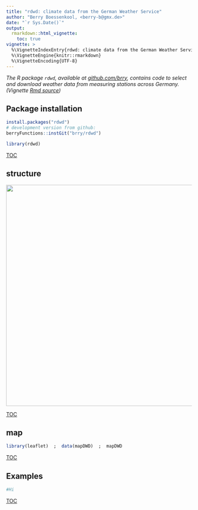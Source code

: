 ```yaml
---
title: "rdwd: climate data from the German Weather Service"
author: "Berry Boessenkool, <berry-b@gmx.de>"
date: "`r Sys.Date()`"
output: 
  rmarkdown::html_vignette:
    toc: true
vignette: >
  %\VignetteIndexEntry{rdwd: climate data from the German Weather Service}
  %\VignetteEngine{knitr::rmarkdown}
  %\VignetteEncoding{UTF-8}
---
```



*The R package `rdwd`, available at [github.com/brry](https://github.com/brry/rdwd), contains code to select and download weather data from measuring stations across Germany. (Vignette [Rmd source](https://raw.githubusercontent.com/brry/rdwd/master/vignettes/rdwd.Rmd))*


## Package installation

```r
install.packages("rdwd")
# development version from github:
berryFunctions::instGit("brry/rdwd") 
```

```r
library(rdwd)
```
[TOC](#top)


## structure
<img src="https://github.com/brry/rdwd/raw/master/PackageSchematic.png" width="600">

[TOC](#top)


## map

```r
library(leaflet)  ;  data(mapDWD)  ;  mapDWD
```
[TOC](#top)


## Examples

```r
#Hi
```
[TOC](#top)

